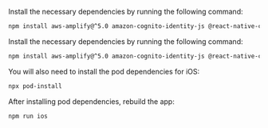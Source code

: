 <BlockSwitcher>
<Block name="Expo CLI">

Install the necessary dependencies by running the following command:

```sh
npm install aws-amplify@^5.0 amazon-cognito-identity-js @react-native-community/netinfo @react-native-async-storage/async-storage @azure/core-asynciterator-polyfill
```

</Block>
<Block name="React Native CLI">

Install the necessary dependencies by running the following command:

```sh
npm install aws-amplify@^5.0 amazon-cognito-identity-js @react-native-community/netinfo @react-native-async-storage/async-storage @azure/core-asynciterator-polyfill
```

You will also need to install the pod dependencies for iOS:

```sh
npx pod-install
```

After installing pod dependencies, rebuild the app:

```sh
npm run ios
```
</Block>
</BlockSwitcher>
